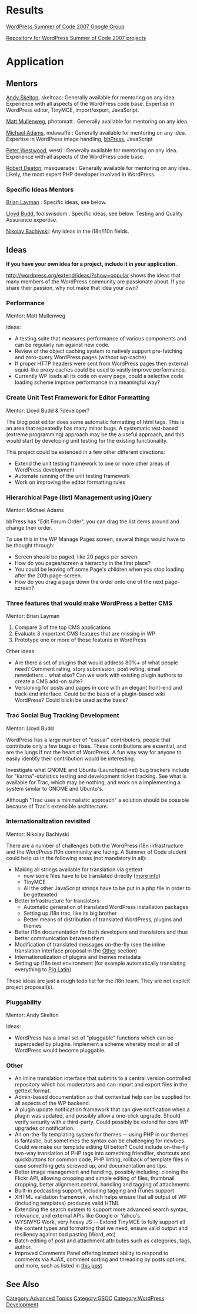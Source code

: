 = Results =

[http://groups.google.com/group/wordpress-soc-2007/  WordPress Summer of Code 2007 Google Group]

[http://code.google.com/p/wordpress-soc-2007/ Repository for WordPress Summer of Code 2007 projects]

= Application =

== Mentors ==

;[http://www.skeltoac.com/ Andy Skelton], skeltoac: Generally available for mentoring on any idea. Experience with all aspects of the WordPress code base. Expertise in WordPress editor, TinyMCE, import/export, JavaScript.

;[http://photomatt.net/ Matt Mullenweg], photomatt : Generally available for mentoring on any idea.

;[http://www.blogwaffe.com/ Michael Adams], mdawaffe : Generally available for mentoring on any idea. Expertise in WordPress image handling, [http://bbpress.org bbPress], JavaScript

;[http://blog.ftwr.co.uk/ Peter Westwood], westi : Generally available for mentoring on any idea. Experience with all aspects of the WordPress code base.

;[http://robert.wordpress.com/ Robert Deaton], masquerade : Generally available for mentoring on any idea. Likely, the most expert PHP developer involved in WordPress.

=== Specific Ideas Mentors ===

;[http://www.thecodecave.com/ Brian Layman] : Specific ideas, see below.

;[http://foolswisdom.com/ Lloyd Budd], foolswisdom : Specific ideas, see below. Testing and Quality Assurance expertise.

;[http://debian.fmi.uni-sofia.bg/~nb/en/ Nikolay Bachiyski]: Any ideas in the i18n/l10n fields.

== Ideas ==

'''If you have your own idea for a project, include it in your application.'''

http://wordpress.org/extend/ideas/?show=popular shows the ideas that many members of the WordPress community are passionate about. If you share their passion, why not make that idea your own?

=== Performance ===
Mentor: Matt Mullenweg

Ideas:

* A testing suite that measures performance of various components and can be regularly run against new code.
* Review of the object caching system to natively support pre-fetching and zero-query WordPress pages (without wp-cache)
* If proper HTTP headers were sent from WordPress pages then external squid-like proxy caches could be used to vastly improve performance.
* Currently WP loads all its code on every page, could a selective code loading scheme improve performance in a meaningful way?

=== Create Unit Test Framework for Editor Formatting ===
Mentor: Lloyd Budd & ?developer?

The blog post editor does some automatic formatting of html tags. This is an area that repeatedly has many minor bugs. A systematic test-based (extreme programming) approach may be the a useful approach, and this would start by developing unit testing for the existing functionality.

This project could be extended in a few other different directions:
* Extend the unit testing framework to one or more other areas of WordPress development
* Automate running of the unit testing framework
* Work on improving the editor formatting rules

=== Hierarchical Page (list) Management using jQuery ===
Mentor: Michael Adams

bbPress has "Edit Forum Order", you can drag the list items around and change their order. 

To use this in the WP Manage Pages screen, several things would have to be thought through:
* Screen should be paged, like 20 pages per screen. 
* How do you pages/screen a hierarchy in the first place? 
* You could be leaving off some Page's children when you stop loading after the 20th page-screen.
* How do you drag a page down the order onto one of the next page-screen?



=== Three features that would make WordPress a better CMS ===
Mentor: Brian Layman

# Compare 3 of the top CMS applications 
# Evaluate 3 important CMS features that are missing in WP
# Prototype one or more of those features in WordPress

Other ideas:

* Are there a set of plugins that would address 80%+ of what people need? Comment rating, story submission, post voting, email newsletters... what else? Can we work with existing plugin authors to create a CMS add-on suite?
* Versioning for posts and pages in core with an elegant front-end and back-end interface. Could be the basis of a plugin-based wiki WordPress? Could blicki be used as the basis?

=== Trac Social Bug Tracking Development ===
Mentor: Lloyd Budd

WordPress has a large number of "casual" contributors, people that contribute only a few bugs or fixes. These contributions are essential, and are the lungs if not the heart of WordPress. A fun way way for anyone to easily identify their contribution would be interesting. 

Investigate what GNOME and Ubuntu (Launchpad.net) bug trackers include for "karma"-statistics testing and development ticket tracking. See what is available for Trac, which may be nothing, and work on a implementing a system similar to GNOME and Ubuntu's.

Although "Trac uses a minimalistic approach" a solution should be possible because of Trac's extensible architecture.


=== Internationalization revisited ===
Mentor: Nikolay Bachiyski

There are a number of challenges both the WordPress i18n infrastructure and the WordPress l10n community are facing. A Summer of Code student could help us in the following areas (not mandatory in all):
* Making all strings available for translation via gettext
** now some files have to be translated directly ([[Files_For_Direct_Translation|more info]])
** TinyMCE
** All the other JavaScript strings have to be put in a php file in order to be gettexeted
* Better infrastructure for translators
** Automatic generation of translated WordPress installation packages
** Setting up i18n trac, like its big brother
** Better means of distribution of translated WordPress, plugins and themes
* Better i18n documentation for both developers and translators and thus better communication between them
* Modification of translated messages on-the-fly (see the inline translation interface proposal in the [[#Other|Other]] section)
* Internationalization of plugins and themes metadata
* Setting up i18n test environment (for example automatically translating everything to [http://en.wikipedia.org/wiki/Pig_Latin Pig Latin])

These ideas are just a rough todo list for the i18n team. They are not explicit project proposal(s).

=== Pluggability ===
Mentor: Andy Skelton

Ideas:

* WordPress has a small set of "pluggable" functions which can be superceded by plugins. Implement a scheme whereby most or all of WordPress would become pluggable.

=== Other ===

* An inline translation interface that submits to a central version controlled repository which has moderators and can import and export files in the gettext format.
* Admin-based documentation so that contextual help can be supplied for all aspects of the WP backend.
* A plugin update notification framework that can give notification when a plugin was updated, and possibly allow a one-click upgrade. Should verify security with a third-party. Could possibly be extend for core WP upgrades or notification.
* An on-the-fly templating system for themes -- using PHP in our themes is fantastic, but sometimes the syntax can be challenging for newbies. Could we make our template editing UI better? Could include on-the-fly two-way translation of PHP tags into something friendlier, shortcuts and quickbuttons for common code, PHP linting, rollback of template files in case something gets screwed up, and documentation and tips.
* Better image management and handling, possibly including: cloning the Flickr API, allowing cropping and simple editing of files, thumbnail cropping, better alignment control, handling and tagging of attachments
* Built-in podcasting support, including tagging and iTunes support
* XHTML validation framework, which helps ensure that all output of WP (including templates) produces valid HTML
* Extending the search system to support more advanced search syntax, relevance, and external APIs like Google or Yahoo's.
* WYSIWYG Work, very heavy JS -- Extend TinyMCE to fully support all the content types and formatting that we need, ensure valid output and resiliency against bad pasting (Word, etc)
* Batch editing of post and attachment attributes such as categories, tags, author.
* Improved Comments Panel offering instant ability to respond to comments via AJAX, comment sorting and threading by posts options, and more, such as listed in [http://lorelle.wordpress.com/2006/12/16/the-number-one-flaw-in-wordpress-comments/ this post]

== See Also ==

{{GSoC}}

[[Category:Advanced Topics]]
[[Category:GSOC]]
[[Category:WordPress Development]]